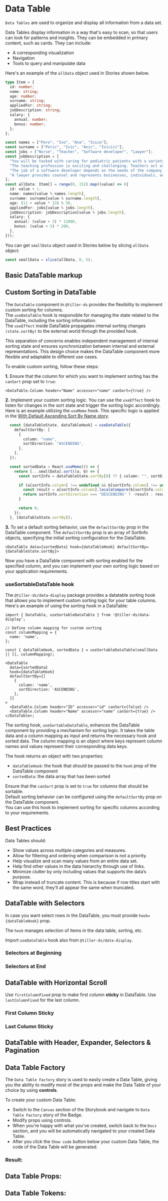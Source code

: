 

# Data Table

`Data Tables` are used to organize and display all information from a data set.

Data Tables display information in a way that's easy to scan, so that users can look for patterns and insights. They can be embedded in primary content, such as cards. They can include:

- A corresponding visualization
- Navigation
- Tools to query and manipulate data

Here's an example of the `allData` object used in Stories shown below.

```ts
type Item = {
  id: number;
  name: string;
  age: number;
  surname: string;
  appliedFor: string;
  jobDescription: string;
  salary: {
    annual: number;
    bonus: number;
  };
};

const names = ["Pero", "Ivo", "Ana", "Ivica"];
const surname = ["Peric", "Ivic", "Anic", "Ivicici"];
const jobs = ["Nurse", "Teacher", "Software developer", "Lawyer"];
const jobDescription = [
  "You will be tasked with caring for pediatric patients with a variety of health conditions and challenges as well as collaborating with physicians to provide the highest-quality care possible to each individual. As a registered nurse on staff, you will communicate orders to medical assistants and other team members and coordinate with staff and families to ensure the adherence to the attending physician’s instructions as well as proper care and disease control practices.",
  "The teaching profession is exciting and challenging. Teachers act as role models, mentors, caregivers and advisers. They can have a profound effect on the lives of their students.",
  "The job of a software developer depends on the needs of the company, organization or team they are on. Some build and maintain systems that run devices and networks. Others develop applications that make it possible for people to perform specific tasks on computers, cellphones or other devices.",
  "A lawyer provides counsel and represents businesses, individuals, and government agencies in legal matters and disputes. A lawyer'ss main duties are to uphold the law while protecting a client's rights. Lawyers advise, research, and collect evidence or information, draft legal documents such as contracts, divorces, or real estate transactions, and defend or prosecute in court",
];
const allData: Item[] = range(0, 152).map((value) => ({
  id: value + 1,
  name: names[value % names.length],
  surname: surname[value % surname.length],
  age: (12 + value * 13) % 50,
  appliedFor: jobs[value % jobs.length],
  jobDescription: jobDescription[value % jobs.length],
  salary: {
    annual: (value + 5) * 12000,
    bonus: (value + 5) * 200,
  },
}));
```

You can get `smallData` object used in Stories below by slicing `allData` object:
```ts
const smallData = slice(allData, 0, 5);
```

## Basic DataTable markup

<Canvas>
  <Story id="component-library-data-display-datatable--simple" />
</Canvas>

## Custom Sorting in DataTable

The `DataTable` component in `@tiller-ds` provides the flexibility to implement custom sorting for columns. <br/>
The `useDataTable` hook is responsible for managing the state related to the DataTable, including the sorting information.<br/>
The `useEffect` inside DataTable propagates internal sorting changes `(state.sortBy)` to the external world through the provided hook.

This separation of concerns enables independent management of internal sorting state and ensures synchronization between internal and external representations. This design choice makes the DataTable component more flexible and adaptable to different use cases.

To enable custom sorting, follow these steps:

**1.** Ensure that the column for which you want to implement sorting has the `canSort` prop set to `true`:
```tsx
<DataTable.Column header="Name" accessor="name" canSort={true} />
```

**2.** Implement your custom sorting logic. You can use the `useEffect` hook to listen for changes in the sort state and trigger the sorting logic accordingly.
Here is an example utilizing the `useMemo` hook. This specific logic is applied in the [With Default Ascending Sort By Name story](https://croz-ltd.github.io/tiller/?path=/story/component-library-data-display-datatable--with-default-ascending-sort-by-name).
```ts
  const [dataTableState, dataTableHook] = useDataTable({
    defaultSortBy: [
      {
        column: "name",
        sortDirection: "ASCENDING",
      },
    ],
  });

  const sortedData = React.useMemo(() => {
    return [...smallData].sort((a, b) => {
      const sortInfo = dataTableState.sortBy[0] ?? { column: "", sortDirection: "ASCENDING" };

      if (a[sortInfo.column] !== undefined && b[sortInfo.column] !== undefined) {
        const result = a[sortInfo.column].localeCompare(b[sortInfo.column]);
        return sortInfo.sortDirection === "DESCENDING" ? -result : result;
      }

      return 0;
    });
  }, [dataTableState.sortBy]);
```

**3.** To set a default sorting behavior, use the `defaultSortBy` prop in the DataTable component. The `defaultSortBy` prop is an array of SortInfo objects, specifying the initial sorting configuration for the DataTable.
```tsx
<DataTable data={sortedData} hook={dataTableHook} defaultSortBy={dataTableState.sortBy}>
```

Now you have a DataTable component with sorting enabled for the specified column, and you can implement your own sorting logic based on your application requirements.

### useSortableDataTable hook
The `@tiller-ds/data-display` package provides a datatable sorting hook that allows you to implement custom sorting logic for your table columns. Here's an example of using the sorting hook in a DataTable:
```tsx
import { DataTable, useSortableDataTable } from '@tiller-ds/data-display';

// Define column mapping for custom sorting
const columnMapping = {
  name: 'name',
};

const { dataTableHook, sortedData } = useSortableDataTable(smallData || [], columnMapping);

<DataTable
  data={sortedData}
  hook={dataTableHook}
  defaultSortBy={[
    {
      column: 'name',
      sortDirection: 'ASCENDING',
    },
  ]}
>
  <DataTable.Column header="ID" accessor="id" canSort={false} />
  <DataTable.Column header="Name" accessor="name" canSort={true} />
</DataTable>;
```

The sorting hook, `useSortableDataTable`, enhances the DataTable component by providing a mechanism for sorting logic.
It takes the table data and a column mapping as input and returns the necessary hook and sorted data.
The column mapping is an object where keys represent column names and values represent their corresponding data keys.

The hook returns an object with two properties:
- `dataTableHook`: the hook that should be passed to the `hook` prop of the DataTable component
- `sortedData`: the data array that has been sorted

Ensure that the `canSort` prop is set to `true` for columns that should be sortable. <br/>
Default sorting behavior can be configured using the `defaultSortBy` prop on the DataTable component. <br/>
You can use this hook to implement sorting for specific columns according to your requirements.

## Best Practices

Data Tables should:

- Show values across multiple categories and measures.
- Allow for filtering and ordering when comparison is not a priority.
- Help visualize and scan many values from an entire data set.
- Help find other values in the data hierarchy through use of links.
- Minimize clutter by only including values that supports the data’s purpose.
- Wrap instead of truncate content. This is because if row titles start with the same word, they’ll all appear the same when truncated.


## DataTable with Selectors

In case you want select rows in the DataTable, you must provide `hook={dataTableHook}` prop.

The `hook` manages selection of items in the data table, sorting, etc.

Import `useDataTable` hook also from `@tiller-ds/data-display`.

### Selectors at Beginning

<Canvas>
  <Story id="component-library-data-display-datatable--with-selector-at-beginning" />
</Canvas>

### Selectors at End

<Canvas>
  <Story id="component-library-data-display-datatable--with-selector-at-end" />
</Canvas>

## DataTable with Horizontal Scroll

<Canvas>
  <Story id="component-library-data-display-datatable--with-horizontal-scroll" />
</Canvas>

Use `firstColumnFixed` prop to make first column **sticky** in DataTable. Use `lastColumnFixed` for the last column.

### First Column Sticky

<Canvas>
  <Story id="component-library-data-display-datatable--with-horizontal-scroll-and-first-column-fixed" />
</Canvas>

### Last Column Sticky

<Canvas>
  <Story id="component-library-data-display-datatable--with-horizontal-scroll-and-last-column-fixed" />
</Canvas>

## DataTable with Header, Expander, Selectors & Pagination

<Canvas>
  <Story id="component-library-data-display-datatable--kitchen-sink" />
</Canvas>

## Data Table Factory

The `Data Table Factory` story is used to easily create a Data Table, giving you the
ability to modify most of the props and make the Data Table of your choice by
using **controls**.

To create your custom Data Table: <br />

- Switch to the `Canvas` section of the Storybook and navigate to `Data Table Factory` story
of the Badge.
- Modify props using controls.
- When you're happy with what you've created, switch back to the `Docs` section, and you will be automatically
navigated to your created Data Table.
- After you click the `Show code` button below your custom Data Table, the code of the Data Table will be generated.

### Result:

<Canvas>
  <Story id="component-library-data-display-datatable--data-table-factory" />
</Canvas>

<Stories title="All Stories" />

## Data Table Props:

<ArgsTable of={DataTable} />

## Data Table Tokens:
<ThemeTokens component="DataTable"/>
